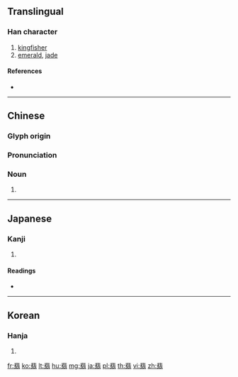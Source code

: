 {{character info/new}}
==Translingual==

===Han character===
{{Han char|rn=124|rad=羽|as=08|sn=14|four=11227|canj=LYSMM}}

# [[kingfisher]]
# [[emerald]], [[jade]]

====References====
* {{Han ref|kx=0957.370|dkj=28733|dj=1403.220|hdz=53349.210|uh=7FE1|ud=32737|bh=BB42|bd=47938}}

----

==Chinese==
{{zh-forms}}

===Glyph origin===
{{Han etym}}

===Pronunciation===
{{zh-pron
|m=fěi
|c=fei2,fei6
|h=pfs=
|md=
|mn=
|w=
|mc=y
|oc=y
|cat=n
}}

===Noun===
{{zh-noun}}

# {{zh-only used in|翡翠}}

----

==Japanese==

===Kanji===
{{ja-kanji|grade=|rs=羽08}}

# {{defn|lang=ja|sort=羽08}}

====Readings====
* {{ja-readings|goon=[[ひ]] (hi)|kanon=[[ひ]] (hi)}}

----

==Korean==

===Hanja===
{{ko-hanja|hangeul=비|eumhun=|rv=bi|mr=pi|y=pi}}

# {{defn|lang=ko|sort=羽08}}

[[fr:翡]]
[[ko:翡]]
[[lt:翡]]
[[hu:翡]]
[[mg:翡]]
[[ja:翡]]
[[pl:翡]]
[[th:翡]]
[[vi:翡]]
[[zh:翡]]